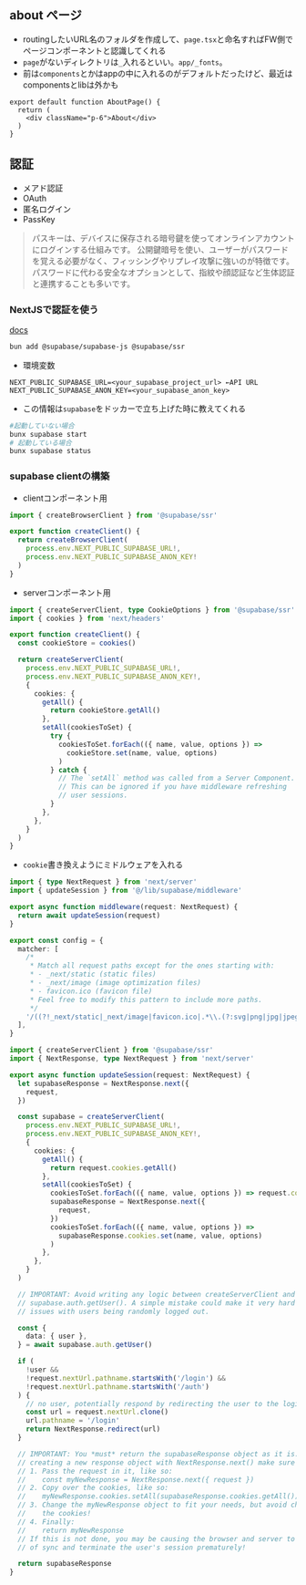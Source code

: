 

## about ページ
- routingしたいURL名のフォルダを作成して、`page.tsx`と命名すればFW側でページコンポーネントと認識してくれる
- `page`がないディレクトリは`_`入れるといい。`app/_fonts`。
- 前は`components`とかはappの中に入れるのがデフォルトだったけど、最近はcomponentsとlibは外かも
```tsx filename="app/about/page.tsx"
export default function AboutPage() {
  return (
    <div className="p-6">About</div>
  )
}
```


## 認証
- メアド認証
- OAuth
- 匿名ログイン
- PassKey
> パスキーは、デバイスに保存される暗号鍵を使ってオンラインアカウントにログインする仕組みです。
公開鍵暗号を使い、ユーザーがパスワードを覚える必要がなく、フィッシングやリプレイ攻撃に強いのが特徴です。
パスワードに代わる安全なオプションとして、指紋や顔認証など生体認証と連携することも多いです。

### NextJSで認証を使う
[docs](https://supabase.com/docs/guides/auth/server-side/nextjs)
```sh
bun add @supabase/supabase-js @supabase/ssr
```
- 環境変数
```.env filename=".env.local"
NEXT_PUBLIC_SUPABASE_URL=<your_supabase_project_url> ←API URL
NEXT_PUBLIC_SUPABASE_ANON_KEY=<your_supabase_anon_key>
```

- この情報は`supabase`をドッカーで立ち上げた時に教えてくれる
```sh
#起動していない場合
bunx supabase start
# 起動している場合
bunx supabase status
```

### supabase clientの構築
- clientコンポーネント用
```ts filename="lib/supabase/client.ts"
import { createBrowserClient } from '@supabase/ssr'

export function createClient() {
  return createBrowserClient(
    process.env.NEXT_PUBLIC_SUPABASE_URL!,
    process.env.NEXT_PUBLIC_SUPABASE_ANON_KEY!
  )
}
```
- serverコンポーネント用
```ts filename="lib/supabase/servet.ts"
import { createServerClient, type CookieOptions } from '@supabase/ssr'
import { cookies } from 'next/headers'

export function createClient() {
  const cookieStore = cookies()

  return createServerClient(
    process.env.NEXT_PUBLIC_SUPABASE_URL!,
    process.env.NEXT_PUBLIC_SUPABASE_ANON_KEY!,
    {
      cookies: {
        getAll() {
          return cookieStore.getAll()
        },
        setAll(cookiesToSet) {
          try {
            cookiesToSet.forEach(({ name, value, options }) =>
              cookieStore.set(name, value, options)
            )
          } catch {
            // The `setAll` method was called from a Server Component.
            // This can be ignored if you have middleware refreshing
            // user sessions.
          }
        },
      },
    }
  )
}
```


- `cookie`書き換えようにミドルウェアを入れる

```ts filename="middleware.ts"
import { type NextRequest } from 'next/server'
import { updateSession } from '@/lib/supabase/middleware'

export async function middleware(request: NextRequest) {
  return await updateSession(request)
}

export const config = {
  matcher: [
    /*
     * Match all request paths except for the ones starting with:
     * - _next/static (static files)
     * - _next/image (image optimization files)
     * - favicon.ico (favicon file)
     * Feel free to modify this pattern to include more paths.
     */
    '/((?!_next/static|_next/image|favicon.ico|.*\\.(?:svg|png|jpg|jpeg|gif|webp)$).*)',
  ],
}
```

```ts filename="lib/supabase/middleware.ts"
import { createServerClient } from '@supabase/ssr'
import { NextResponse, type NextRequest } from 'next/server'

export async function updateSession(request: NextRequest) {
  let supabaseResponse = NextResponse.next({
    request,
  })

  const supabase = createServerClient(
    process.env.NEXT_PUBLIC_SUPABASE_URL!,
    process.env.NEXT_PUBLIC_SUPABASE_ANON_KEY!,
    {
      cookies: {
        getAll() {
          return request.cookies.getAll()
        },
        setAll(cookiesToSet) {
          cookiesToSet.forEach(({ name, value, options }) => request.cookies.set(name, value))
          supabaseResponse = NextResponse.next({
            request,
          })
          cookiesToSet.forEach(({ name, value, options }) =>
            supabaseResponse.cookies.set(name, value, options)
          )
        },
      },
    }
  )

  // IMPORTANT: Avoid writing any logic between createServerClient and
  // supabase.auth.getUser(). A simple mistake could make it very hard to debug
  // issues with users being randomly logged out.

  const {
    data: { user },
  } = await supabase.auth.getUser()

  if (
    !user &&
    !request.nextUrl.pathname.startsWith('/login') &&
    !request.nextUrl.pathname.startsWith('/auth')
  ) {
    // no user, potentially respond by redirecting the user to the login page
    const url = request.nextUrl.clone()
    url.pathname = '/login'
    return NextResponse.redirect(url)
  }

  // IMPORTANT: You *must* return the supabaseResponse object as it is. If you're
  // creating a new response object with NextResponse.next() make sure to:
  // 1. Pass the request in it, like so:
  //    const myNewResponse = NextResponse.next({ request })
  // 2. Copy over the cookies, like so:
  //    myNewResponse.cookies.setAll(supabaseResponse.cookies.getAll())
  // 3. Change the myNewResponse object to fit your needs, but avoid changing
  //    the cookies!
  // 4. Finally:
  //    return myNewResponse
  // If this is not done, you may be causing the browser and server to go out
  // of sync and terminate the user's session prematurely!

  return supabaseResponse
}
```